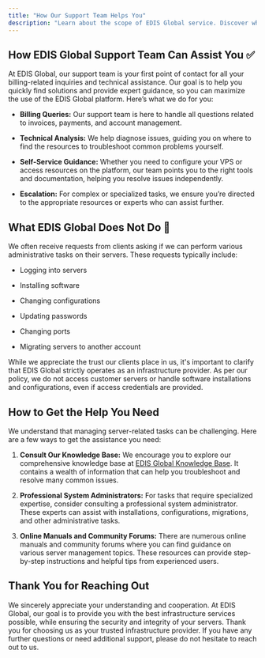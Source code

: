 ```yaml
---
title: "How Our Support Team Helps You"
description: "Learn about the scope of EDIS Global service. Discover what we do, how we can help you and what we don't, and how to get the help you need for administrative tasks."
---
```


## **How EDIS Global Support Team Can Assist You ✅**

At EDIS Global, our support team is your first point of contact for all your billing-related inquiries and technical assistance. Our goal is to help you quickly find solutions and provide expert guidance, so you can maximize the use of the EDIS Global platform. Here’s what we do for you:

* **Billing Queries:** Our support team is here to handle all questions related to invoices, payments, and account management.

* **Technical Analysis:** We help diagnose issues, guiding you on where to find the resources to troubleshoot common problems yourself.

* **Self-Service Guidance:** Whether you need to configure your VPS or access resources on the platform, our team points you to the right tools and documentation, helping you resolve issues independently.

* **Escalation:** For complex or specialized tasks, we ensure you’re directed to the appropriate resources or experts who can assist further.

## What EDIS Global Does Not Do 🚫

We often receive requests from clients asking if we can perform various administrative tasks on their servers. These requests typically include:

* Logging into servers

* Installing software

* Changing configurations

* Updating passwords

* Changing ports

* Migrating servers to another account

While we appreciate the trust our clients place in us, it's important to clarify that EDIS Global strictly operates as an infrastructure provider. As per our policy, we do not access customer servers or handle software installations and configurations, even if access credentials are provided.

## How to Get the Help You Need&#x20;

We understand that managing server-related tasks can be challenging. Here are a few ways to get the assistance you need:

1. **Consult Our Knowledge Base:** We encourage you to explore our comprehensive knowledge base at [EDIS Global Knowledge Base](https://docs.edisglobal.com). It contains a wealth of information that can help you troubleshoot and resolve many common issues.

2. **Professional System Administrators:** For tasks that require specialized expertise, consider consulting a professional system administrator. These experts can assist with installations, configurations, migrations, and other administrative tasks.

3. **Online Manuals and Community Forums:** There are numerous online manuals and community forums where you can find guidance on various server management topics. These resources can provide step-by-step instructions and helpful tips from experienced users.

## Thank You for Reaching Out

We sincerely appreciate your understanding and cooperation. At EDIS Global, our goal is to provide you with the best infrastructure services possible, while ensuring the security and integrity of your servers. Thank you for choosing us as your trusted infrastructure provider. If you have any further questions or need additional support, please do not hesitate to reach out to us.